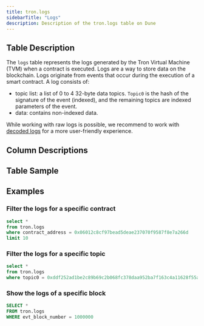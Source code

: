 ```yaml
---
title: tron.logs
sidebarTitle: "Logs"
description: Description of the tron.logs table on Dune
---
```

## Table Description

The `logs` table represents the logs generated by the Tron Virtual Machine (TVM) when a contract is executed. Logs are a way to store data on the blockchain. Logs originate from events that occur during the execution of a smart contract. A log consists of: 
- topic list: a list of 0 to 4 32-byte data topics. `Topic0` is the hash of the signature of the event (indexed), and the remaining topics are indexed parameters of the event.
- data: contains non-indexed data.

While working with raw logs is possible, we recommend to work with [decoded logs](../decoded/event-logs) for a more user-friendly experience. 

## Column Descriptions


<ColumnDescriptions tableSchema="tron" tableName="logs" />

## Table Sample


<TableSample tableSchema="tron" tableName="logs" />

## Examples

### Filter the logs for a specific contract

```sql
select *
from tron.logs
where contract_address = 0x06012c8cf97bead5deae237070f9587f8e7a266d
limit 10
```

### Filter the logs for a specific topic

```sql
select *
from tron.logs
where topic0 = 0xddf252ad1be2c89b69c2b068fc378daa952ba7f163c4a11628f55a4df523b3ef

```
### Show the logs of a specific block

```sql
SELECT *
FROM tron.logs
WHERE evt_block_number = 1000000
```
